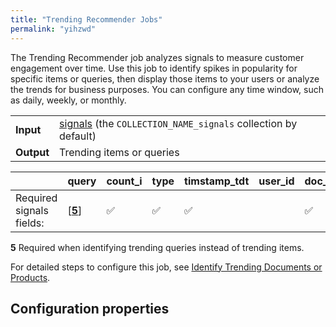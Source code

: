 ```yaml
---
title: "Trending Recommender Jobs"
permalink: "yihzwd"
---
```


The Trending Recommender job analyzes signals to measure customer engagement over time. Use this job to identify spikes in popularity for specific items or queries, then display those items to your users or analyze the trends for business purposes. You can configure any time window, such as daily, weekly, or monthly.

|  |  |
| --- | --- |
| **Input** | [signals](/fusion/5.9/585/built-in-sql-aggregation-jobs) (the `COLLECTION_NAME_signals` collection by default) |
| **Output** | Trending items or queries |

|  | query | count_i | type | timstamp_tdt | user_id | doc_id | session_id | fusion_query_id |
| --- | --- | --- | --- | --- | --- | --- | --- | --- |
| Required signals fields: | [[**5**](#note5)] | ✅ | ✅ | ✅ |  | ✅ |  |  |

**5** Required when identifying trending queries instead of trending items.

For detailed steps to configure this job, see [Identify Trending Documents or Products](/how-to/8860/identify-trending-documents-or-projects).

## Configuration properties


<SchemaParamFields schema={schema}/>
